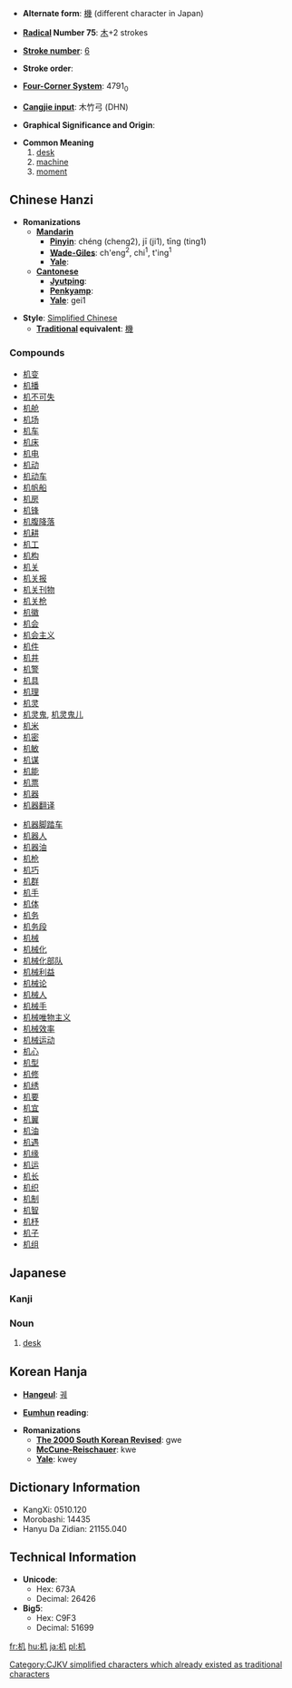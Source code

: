 * '''Alternate form''': [[機]] (different character in Japan)

* '''[[Wiktionary:Chinese radical index| Radical]] Number 75''': [[Wiktionary:Chinese radical index 木|木]]+2 strokes

* '''[[Wiktionary:Chinese total strokes index|Stroke number]]''': [[Wiktionary:Chinese total strokes index 6|6]]

* '''Stroke order''': 

* '''[[Wiktionary:Chinese four corner index|Four-Corner System]]''': 4791<sub>0</sub>

* '''[[Wiktionary:Chinese Cangjie index|Cangjie input]]''': 木竹弓 (DHN)

* '''Graphical Significance and Origin''': 

* '''Common Meaning'''
*#[[desk]]
*# [[machine]]
*# [[moment]]

== Chinese Hanzi ==

* '''Romanizations'''
** '''[[Mandarin]]'''
*** '''[[Pinyin]]''': chéng (cheng2), jī (ji1), tīng (ting1)
*** '''[[Wade-Giles]]''': ch'eng<sup>2</sup>, chi<sup>1</sup>, t'ing<sup>1</sup>
*** '''[[Yale]]''': 
** '''[[Cantonese]]'''
*** '''[[Jyutping]]''':
*** '''[[Penkyamp]]''': 
*** '''[[Yale]]''': gei1

* '''Style''': [[Simplified Chinese]] 
** '''[[Traditional Chinese|Traditional]] equivalent''': [[機]]

===Compounds===
{{top}}
*[[机变]]
*[[机播]]
*[[机不可失]]
*[[机舱]]
*[[机场]]
*[[机车]]
*[[机床]]
*[[机电]]
*[[机动]]
*[[机动车]]
*[[机帆船]]
*[[机房]]
*[[机锋]]
*[[机腹降落]]
*[[机耕]]
*[[机工]]
*[[机构]]
*[[机关]]
*[[机关报]]
*[[机关刊物]]
*[[机关枪]]
*[[机徽]]
*[[机会]]
*[[机会主义]]
*[[机件]]
*[[机井]]
*[[机警]]
*[[机具]]
*[[机理]]
*[[机灵]]
*[[机灵鬼]], [[机灵鬼儿]]
*[[机米]]
*[[机密]]
*[[机敏]]
*[[机谋]]
*[[机能]]
*[[机票]]
*[[机器]]
*[[机器翻译]]
{{mid}}
*[[机器脚踏车]]
*[[机器人]]
*[[机器油]]
*[[机枪]]
*[[机巧]]
*[[机群]]
*[[机手]]
*[[机体]]
*[[机务]]
*[[机务段]]
*[[机械]]
*[[机械化]]
*[[机械化部队]]
*[[机械利益]]
*[[机械论]]
*[[机械人]]
*[[机械手]]
*[[机械唯物主义]]
*[[机械效率]]
*[[机械运动]]
*[[机心]]
*[[机型]]
*[[机修]]
*[[机绣]]
*[[机要]]
*[[机宜]]
*[[机翼]]
*[[机油]]
*[[机遇]]
*[[机缘]]
*[[机运]]
*[[机长]]
*[[机织]]
*[[机制]]
*[[机智]]
*[[机杼]]
*[[机子]]
*[[机组]]
{{bottom}}

==Japanese==
===Kanji===
{{kanji
|[[き]] ([[ki]])
|[[つくえ]] ([[tsukue]])}}
===Noun===
{{janoun|つくえ|tsukue}}
# [[desk]]

== Korean Hanja ==

* '''[[Hangeul]]''': [[궤]]

* '''[[Eumhun]] reading''': 

* '''Romanizations'''
** '''[[The 2000 South Korean Revised Romanization|The 2000 South Korean Revised]]''': gwe
** '''[[McCune-Reischauer]]''': kwe
** '''[[Yale]]''': kwey

== Dictionary Information ==

* KangXi: 0510.120
* Morobashi: 14435
* Hanyu Da Zidian: 21155.040

== Technical Information ==

* '''Unicode''':
** Hex: 673A
** Decimal: 26426
* '''Big5''':
** Hex: C9F3
** Decimal: 51699

[[Category:CJKV simplified characters which already existed as traditional characters]]

[[fr:机]]
[[hu:机]]
[[ja:机]]
[[pl:机]]